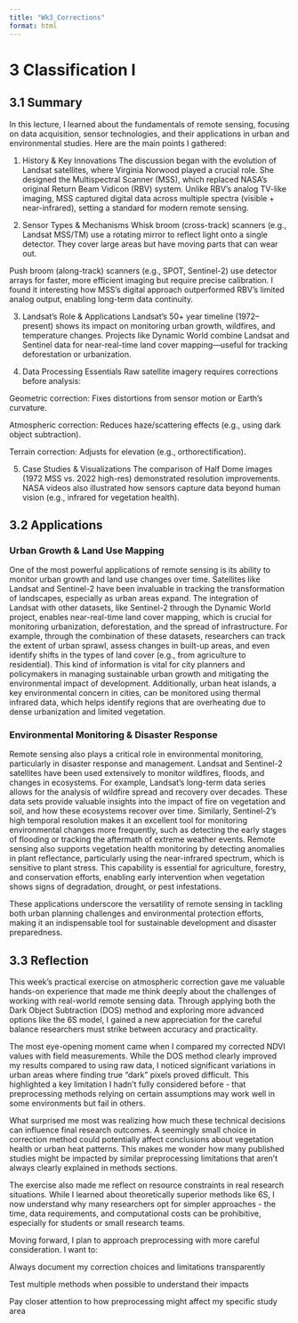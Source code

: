 ```yaml
---
title: "Wk3_Corrections"
format: html
---
```

# 3 Classification I

## 3.1 Summary
In this lecture, I learned about the fundamentals of remote sensing, focusing on data acquisition, sensor technologies, and their applications in urban and environmental studies. Here are the main points I gathered:

1. History & Key Innovations
The discussion began with the evolution of Landsat satellites, where Virginia Norwood played a crucial role. She designed the Multispectral Scanner (MSS), which replaced NASA’s original Return Beam Vidicon (RBV) system. Unlike RBV’s analog TV-like imaging, MSS captured digital data across multiple spectra (visible + near-infrared), setting a standard for modern remote sensing.

2. Sensor Types & Mechanisms
Whisk broom (cross-track) scanners (e.g., Landsat MSS/TM) use a rotating mirror to reflect light onto a single detector. They cover large areas but have moving parts that can wear out.

Push broom (along-track) scanners (e.g., SPOT, Sentinel-2) use detector arrays for faster, more efficient imaging but require precise calibration.
I found it interesting how MSS’s digital approach outperformed RBV’s limited analog output, enabling long-term data continuity.

3. Landsat’s Role & Applications
Landsat’s 50+ year timeline (1972–present) shows its impact on monitoring urban growth, wildfires, and temperature changes. Projects like Dynamic World combine Landsat and Sentinel data for near-real-time land cover mapping—useful for tracking deforestation or urbanization.

4. Data Processing Essentials
Raw satellite imagery requires corrections before analysis:

Geometric correction: Fixes distortions from sensor motion or Earth’s curvature.

Atmospheric correction: Reduces haze/scattering effects (e.g., using dark object subtraction).

Terrain correction: Adjusts for elevation (e.g., orthorectification).

5. Case Studies & Visualizations
The comparison of Half Dome images (1972 MSS vs. 2022 high-res) demonstrated resolution improvements. NASA videos also illustrated how sensors capture data beyond human vision (e.g., infrared for vegetation health).


## 3.2 Applications

### Urban Growth & Land Use Mapping
One of the most powerful applications of remote sensing is its ability to monitor urban growth and land use changes over time. Satellites like Landsat and Sentinel-2 have been invaluable in tracking the transformation of landscapes, especially as urban areas expand. The integration of Landsat with other datasets, like Sentinel-2 through the Dynamic World project, enables near-real-time land cover mapping, which is crucial for monitoring urbanization, deforestation, and the spread of infrastructure. For example, through the combination of these datasets, researchers can track the extent of urban sprawl, assess changes in built-up areas, and even identify shifts in the types of land cover (e.g., from agriculture to residential). This kind of information is vital for city planners and policymakers in managing sustainable urban growth and mitigating the environmental impact of development. Additionally, urban heat islands, a key environmental concern in cities, can be monitored using thermal infrared data, which helps identify regions that are overheating due to dense urbanization and limited vegetation.

### Environmental Monitoring & Disaster Response
Remote sensing also plays a critical role in environmental monitoring, particularly in disaster response and management. Landsat and Sentinel-2 satellites have been used extensively to monitor wildfires, floods, and changes in ecosystems. For example, Landsat’s long-term data series allows for the analysis of wildfire spread and recovery over decades. These data sets provide valuable insights into the impact of fire on vegetation and soil, and how these ecosystems recover over time. Similarly, Sentinel-2's high temporal resolution makes it an excellent tool for monitoring environmental changes more frequently, such as detecting the early stages of flooding or tracking the aftermath of extreme weather events. Remote sensing also supports vegetation health monitoring by detecting anomalies in plant reflectance, particularly using the near-infrared spectrum, which is sensitive to plant stress. This capability is essential for agriculture, forestry, and conservation efforts, enabling early intervention when vegetation shows signs of degradation, drought, or pest infestations.

These applications underscore the versatility of remote sensing in tackling both urban planning challenges and environmental protection efforts, making it an indispensable tool for sustainable development and disaster preparedness.






## 3.3 Reflection

This week's practical exercise on atmospheric correction gave me valuable hands-on experience that made me think deeply about the challenges of working with real-world remote sensing data. Through applying both the Dark Object Subtraction (DOS) method and exploring more advanced options like the 6S model, I gained a new appreciation for the careful balance researchers must strike between accuracy and practicality.

The most eye-opening moment came when I compared my corrected NDVI values with field measurements. While the DOS method clearly improved my results compared to using raw data, I noticed significant variations in urban areas where finding true "dark" pixels proved difficult. This highlighted a key limitation I hadn't fully considered before - that preprocessing methods relying on certain assumptions may work well in some environments but fail in others.

What surprised me most was realizing how much these technical decisions can influence final research outcomes. A seemingly small choice in correction method could potentially affect conclusions about vegetation health or urban heat patterns. This makes me wonder how many published studies might be impacted by similar preprocessing limitations that aren't always clearly explained in methods sections.

The exercise also made me reflect on resource constraints in real research situations. While I learned about theoretically superior methods like 6S, I now understand why many researchers opt for simpler approaches - the time, data requirements, and computational costs can be prohibitive, especially for students or small research teams.

Moving forward, I plan to approach preprocessing with more careful consideration. I want to:

Always document my correction choices and limitations transparently

Test multiple methods when possible to understand their impacts

Pay closer attention to how preprocessing might affect my specific study area